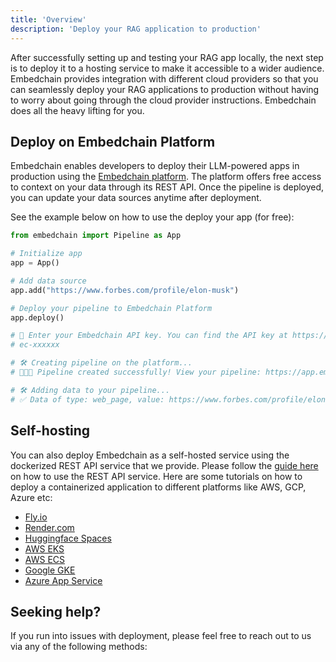 ```yaml
---
title: 'Overview'
description: 'Deploy your RAG application to production'
---
```


After successfully setting up and testing your RAG app locally, the next step is to deploy it to a hosting service to make it accessible to a wider audience. Embedchain provides integration with different cloud providers so that you can seamlessly deploy your RAG applications to production without having to worry about going through the cloud provider instructions. Embedchain does all the heavy lifting for you.

<CardGroup cols={4}>
  <Card title="Fly.io" href="/deployment/fly_io"></Card>
  <Card title="Modal.com" href="/deployment/modal_com"></Card>
  <Card title="Render.com" href="/deployment/render_com"></Card>
  <Card title="Embedchain Platform" href="#option-1-deploy-on-embedchain-platform"></Card>
  <Card title="Self-hosting" href="#option-2-self-hosting"></Card>
</CardGroup>

## Deploy on Embedchain Platform

Embedchain enables developers to deploy their LLM-powered apps in production using the [Embedchain platform](https://app.embedchain.ai). The platform offers free access to context on your data through its REST API. Once the pipeline is deployed, you can update your data sources anytime after deployment.

See the example below on how to use the deploy your app (for free):

```python
from embedchain import Pipeline as App

# Initialize app
app = App()

# Add data source
app.add("https://www.forbes.com/profile/elon-musk")

# Deploy your pipeline to Embedchain Platform
app.deploy()

# 🔑 Enter your Embedchain API key. You can find the API key at https://app.embedchain.ai/settings/keys/
# ec-xxxxxx

# 🛠️ Creating pipeline on the platform...
# 🎉🎉🎉 Pipeline created successfully! View your pipeline: https://app.embedchain.ai/pipelines/xxxxx

# 🛠️ Adding data to your pipeline...
# ✅ Data of type: web_page, value: https://www.forbes.com/profile/elon-musk added successfully.
```

## Self-hosting

You can also deploy Embedchain as a self-hosted service using the dockerized REST API service that we provide. Please follow the [guide here](/examples/rest-api) on how to use the REST API service. Here are some tutorials on how to deploy a containerized application to different platforms like AWS, GCP, Azure etc:

- [Fly.io](/deployment/fly_io)
- [Render.com](https://render.com/docs/deploy-an-image)
- [Huggingface Spaces](https://huggingface.co/new-space)
- [AWS EKS](https://docs.aws.amazon.com/eks/latest/userguide/sample-deployment.html)
- [AWS ECS](https://docs.aws.amazon.com/codecatalyst/latest/userguide/deploy-tut-ecs.html)
- [Google GKE](https://cloud.google.com/kubernetes-engine/docs/tutorials/hello-app)
- [Azure App Service](https://learn.microsoft.com/en-us/training/modules/deploy-run-container-app-service/)


## Seeking help?

If you run into issues with deployment, please feel free to reach out to us via any of the following methods:

<Snippet file="get-help.mdx" />
